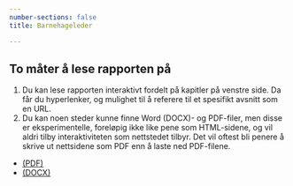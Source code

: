 ```yaml
---
number-sections: false
title: Barnehageleder

---
```



## To måter å lese rapporten på
1.    Du kan lese rapporten interaktivt fordelt på kapitler på venstre side. Da får du hyperlenker, og mulighet til å referere til et spesifikt avsnitt som en URL.
2.    Du kan noen steder kunne finne Word (DOCX)- og PDF-filer, men disse er eksperimentelle, foreløpig ikke like pene som HTML-sidene, og vil aldri tilby interaktiviteten som nettstedet tilbyr. Det vil oftest bli penere å skrive ut nettsidene som PDF enn å laste ned PDF-filene.
-	[(PDF)](report.pdf)
-	[(DOCX)](report.docx)
